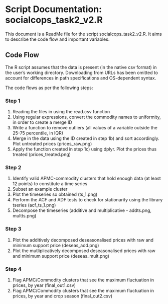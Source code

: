 # Script Documentation: socialcops_task2_v2.R

This document is a ReadMe file for the script socialcops_task2_v2.R. It aims to describe the code flow and important variables. 

## Code Flow

The R script assumes that the data is present (in the native csv format) in the user's working directory. Downloading from URLs has been omitted to account for differences in path specifications and OS-dependent syntax. 

The code flows as per the following steps:

### Step 1

1. Reading the files in using the read.csv function
2. Using regular expressions, convert the commodity names to uniformity, in order to create a merge ID
3. Write a function to remove outliers (all values of a variable outside the 25-75 percentile, in IQR)
4. Merge in the data using the ID created in step 1b) and sort accordingly. Plot untreated prices (prices_raw.png)
5. Apply the function created in step 1c) using dplyr. Plot the prices thus treated (prices_treated.png)

### Step 2

1. Identify valid APMC-commodity clusters that hold enough data (at least 12 points) to constitute a time series
2. Subset an example cluster
3. Plot the timeseries so obtained (ts_1.png)
4. Perform the ACF and ADF tests to check for stationarity using the library tseries (acf_ts_1.png)
5. Decompose the timeseries (additive and multiplicative - addts.png, multts.png)

### Step 3

1. Plot the additively decomposed deseasonalised prices with raw and minimum support price (deseas_add.png)
2. Plot the mutliplicatively decomposed deseasonalised prices with raw and minimum support price (deseas_mult.png)

### Step 4

1. Flag APMC/Commodity clusters that see the maximum fluctuation in prices, by year (final_out1.csv)
2. Flag APMC/Commodity clusters that see the maximum fluctuation in prices, by year and crop season (final_out2.csv)